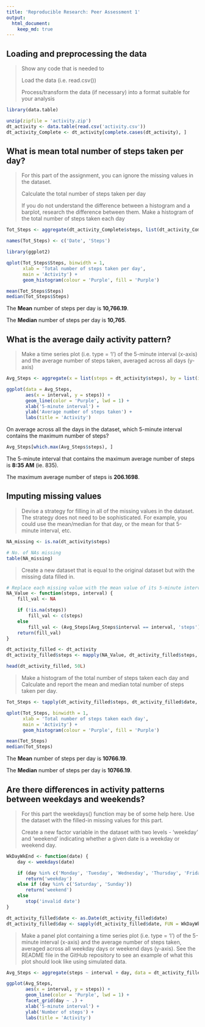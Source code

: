 ```yaml
---
title: 'Reproducible Research: Peer Assessment 1'
output: 
  html_document:
    keep_md: true
---
```


## Loading and preprocessing the data

> Show any code that is needed to
>
> Load the data (i.e. read.csv())
>
> Process/transform the data (if necessary) into a format suitable for your analysis

```r
library(data.table)

unzip(zipfile = 'activity.zip')
dt_activity <- data.table(read.csv('activity.csv'))
dt_activity_Complete <- dt_activity[complete.cases(dt_activity), ]
```

## What is mean total number of steps taken per day?

> For this part of the assignment, you can ignore the missing values in the dataset.
> 
> Calculate the total number of steps taken per day
> 
> If you do not understand the difference between a histogram and a barplot, research the difference between them. Make a histogram of the total number of steps taken each day

```r
Tot_Steps <- aggregate(dt_activity_Complete$steps, list(dt_activity_Complete$date), FUN = sum)

names(Tot_Steps) <- c('Date', 'Steps')

library(ggplot2)

qplot(Tot_Steps$Steps, binwidth = 1,
      xlab = 'Total number of steps taken per day',
      main = 'Activity') +
      geom_histogram(colour = 'Purple', fill = 'Purple')

mean(Tot_Steps$Steps)
median(Tot_Steps$Steps)
```

The **Mean** number of steps per day is **10,766.19**.

The **Median** number of steps per day is **10,765**.

## What is the average daily activity pattern?

> Make a time series plot (i.e. type = 'l') of the 5-minute interval (x-axis) and the average number of steps taken, averaged across all days (y-axis)

```r
Avg_Steps <- aggregate(x = list(steps = dt_activity$steps), by = list(interval = dt_activity$interval), FUN = mean, na.rm = TRUE)

ggplot(data = Avg_Steps,
       aes(x = interval, y = steps)) +
       geom_line(color = 'Purple', lwd = 1) +
       xlab('5-minute interval') +
       ylab('Average number of steps taken') + 
       labs(title = 'Activity')
```

On average across all the days in the dataset, which 5-minute interval contains the maximum number of steps?

```r
Avg_Steps[which.max(Avg_Steps$steps), ]
```

The 5-minute interval that contains the maximum average number of steps is **8:35 AM** (ie. 835).

The maximum average number of steps is **206.1698**.

## Imputing missing values

> Devise a strategy for filling in all of the missing values in the dataset. The strategy does not need to be sophisticated. For example, you could use the mean/median for that day, or the mean for that 5-minute interval, etc.

```r
NA_missing <- is.na(dt_activity$steps)

# No. of NAs missing
table(NA_missing)
```

> Create a new dataset that is equal to the original dataset but with the missing data filled in.

```r
# Replace each missing value with the mean value of its 5-minute interval
NA_Value <- function(steps, interval) {
    fill_val <- NA

    if (!is.na(steps))
        fill_val <- c(steps)
    else
        fill_val <- (Avg_Steps[Avg_Steps$interval == interval, 'steps'])
    return(fill_val)
}

dt_activity_filled <- dt_activity
dt_activity_filled$steps <- mapply(NA_Value, dt_activity_filled$steps, dt_activity_filled$interval)

head(dt_activity_filled, 50L)
```

> Make a histogram of the total number of steps taken each day and Calculate and report the mean and median total number of steps taken per day.

```r
Tot_Steps <- tapply(dt_activity_filled$steps, dt_activity_filled$date, FUN = sum)

qplot(Tot_Steps, binwidth = 1,
      xlab = 'Total number of steps taken each day',
      main = 'Activity') +
      geom_histogram(colour = 'Purple', fill = 'Purple')

mean(Tot_Steps)
median(Tot_Steps)
```

The **Mean** number of steps per day is **10766.19**.

The **Median** number of steps per day is **10766.19**.

## Are there differences in activity patterns between weekdays and weekends?

> For this part the weekdays() function may be of some help here. Use the dataset with the filled-in missing values for this part.
>
> Create a new factor variable in the dataset with two levels - 'weekday' and 'weekend' indicating whether a given date is a weekday or weekend day.

```r
WkDayWkEnd <- function(date) {
    day <- weekdays(date)

    if (day %in% c('Monday', 'Tuesday', 'Wednesday', 'Thursday', 'Friday'))
       return('weekday')
    else if (day %in% c('Saturday', 'Sunday'))
       return('weekend')
    else
       stop('invalid date')
}

dt_activity_filled$date <- as.Date(dt_activity_filled$date)
dt_activity_filled$day <- sapply(dt_activity_filled$date, FUN = WkDayWkEnd)
```

> Make a panel plot containing a time series plot (i.e. type = 'l') of the 5-minute interval (x-axis) and the average number of steps taken, averaged across all weekday days or weekend days (y-axis). See the README file in the GitHub repository to see an example of what this plot should look like using simulated data.

```r
Avg_Steps <- aggregate(steps ~ interval + day, data = dt_activity_filled, mean)

ggplot(Avg_Steps,
       aes(x = interval, y = steps)) +
       geom_line(color = 'Purple', lwd = 1) +
       facet_grid(day ~ .) +
       xlab('5-minute interval') +
       ylab('Number of steps') +
       labs(title = 'Activity')
```
